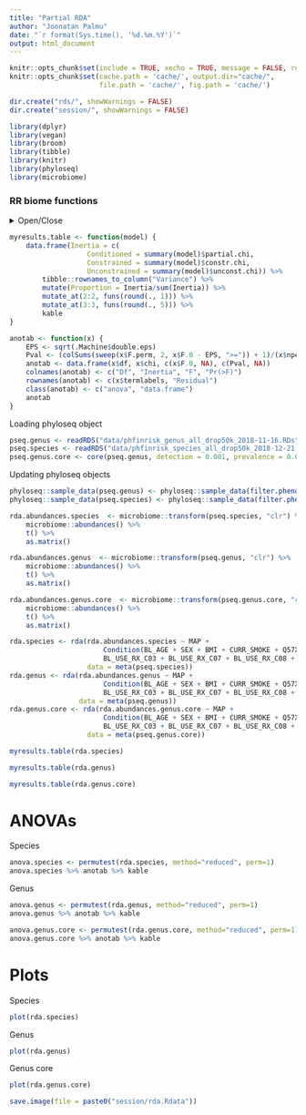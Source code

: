 ```yaml
---
title: "Partial RDA"
author: "Joonatan Palmu"
date: "`r format(Sys.time(), '%d.%m.%Y')`"
output: html_document
---
```

	
```r
knitr::opts_chunk$set(include = TRUE, xecho = TRUE, message = FALSE, results='asis', cache=FALSE, warning=FALSE)
knitr::opts_chunk$set(cache.path = 'cache/', output.dir="cache/",
                      file.path = 'cache/', fig.path = 'cache/')

dir.create("rds/", showWarnings = FALSE)
dir.create("session/", showWarnings = FALSE)
```

```r
library(dplyr)
library(vegan)
library(broom)
library(tibble)
library(knitr)
library(phyloseq)
library(microbiome)
```

### RR biome functions

<details>
  <summary>Open/Close</summary>
  
```r
source("articletwo-rrbiome.R")
```

</details>


```r
myresults.table <- function(model) {
    data.frame(Inertia = c(
                   Conditioned = summary(model)$partial.chi,
                   Constrained = summary(model)$constr.chi,
                   Unconstrained = summary(model)$unconst.chi)) %>%
        tibble::rownames_to_column("Variance") %>%
        mutate(Proportion = Inertia/sum(Inertia)) %>%
        mutate_at(2:2, funs(round(., 1))) %>%
        mutate_at(3:3, funs(round(., 5))) %>%
        kable
}

anotab <- function(x) {
    EPS <- sqrt(.Machine$double.eps)
    Pval <- (colSums(sweep(x$F.perm, 2, x$F.0 - EPS, ">=")) + 1)/(x$nperm + 1)
    anotab <- data.frame(x$df, x$chi, c(x$F.0, NA), c(Pval, NA))
    colnames(anotab) <- c("Df", "Inertia", "F", "Pr(>F)")
    rownames(anotab) <- c(x$termlabels, "Residual")
    class(anotab) <- c("anova", "data.frame")
    anotab 
}
```

Loading phyloseq object

```r
pseq.genus <- readRDS("data/phfinrisk_genus_all_drop50k_2018-11-16.RDs")
pseq.species <- readRDS("data/phfinrisk_species_all_drop50k_2018-12-21.RDs")
pseq.genus.core <- core(pseq.genus, detection = 0.001, prevalence = 0.01)
```

Updating phyloseq objects

```r
phyloseq::sample_data(pseq.genus) <- phyloseq::sample_data(filter.phenotype.data(pseq.genus))
phyloseq::sample_data(pseq.species) <- phyloseq::sample_data(filter.phenotype.data(pseq.species))
```


```r
rda.abundances.species  <- microbiome::transform(pseq.species, "clr") %>%
    microbiome::abundances() %>%
    t() %>%
    as.matrix()

rda.abundances.genus  <- microbiome::transform(pseq.genus, "clr") %>%
    microbiome::abundances() %>%
    t() %>%
    as.matrix()

rda.abundances.genus.core  <- microbiome::transform(pseq.genus.core, "clr") %>%
    microbiome::abundances() %>%
    t() %>%
    as.matrix()
```

```r
rda.species <- rda(rda.abundances.species ~ MAP +
                       Condition(BL_AGE + SEX + BMI + CURR_SMOKE + Q57X + DIAB +
                       BL_USE_RX_C03 + BL_USE_RX_C07 + BL_USE_RX_C08 + BL_USE_RX_C09),
                   data = meta(pseq.species))
rda.genus <- rda(rda.abundances.genus ~ MAP +
                       Condition(BL_AGE + SEX + BMI + CURR_SMOKE + Q57X + DIAB +
                       BL_USE_RX_C03 + BL_USE_RX_C07 + BL_USE_RX_C08 + BL_USE_RX_C09),
                 data = meta(pseq.genus))
rda.genus.core <- rda(rda.abundances.genus.core ~ MAP +
                       Condition(BL_AGE + SEX + BMI + CURR_SMOKE + Q57X + DIAB +
                       BL_USE_RX_C03 + BL_USE_RX_C07 + BL_USE_RX_C08 + BL_USE_RX_C09),
                   data = meta(pseq.genus.core))

```

```r
myresults.table(rda.species)
```

```r
myresults.table(rda.genus)
```

```r
myresults.table(rda.genus.core)
```

# ANOVAs

Species

```r
anova.species <- permutest(rda.species, method="reduced", perm=1)
anova.species %>% anotab %>% kable
```

Genus

```r
anova.genus <- permutest(rda.genus, method="reduced", perm=1)
anova.genus %>% anotab %>% kable
```

```r
anova.genus.core <- permutest(rda.genus.core, method="reduced", perm=1)
anova.genus.core %>% anotab %>% kable
```

# Plots

Species

```r
plot(rda.species)
```

Genus

```r
plot(rda.genus)
```

Genus core

```r
plot(rda.genus.core)
```

```r
save.image(file = paste0("session/rda.Rdata"))
```
